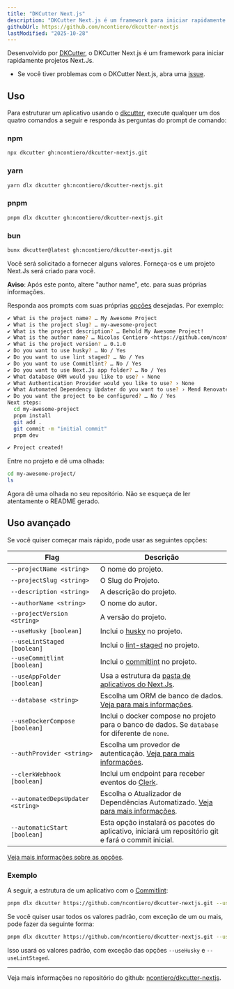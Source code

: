 ```yaml
---
title: "DKCutter Next.js"
description: "DKCutter Next.js é um framework para iniciar rapidamente projetos Next.js."
githubUrl: https://github.com/ncontiero/dkcutter-nextjs
lastModified: "2025-10-28"
---
```


Desenvolvido por [DKCutter](https://dkcutter.ncontiero.com/), o DKCutter Next.js é um framework para iniciar rapidamente projetos Next.Js.

- Se você tiver problemas com o DKCutter Next.js, abra uma [issue](https://github.com/ncontiero/dkcutter-nextjs/issues/new).

## Uso

Para estruturar um aplicativo usando o [dkcutter](https://dkcutter.ncontiero.com/), execute qualquer um dos quatro comandos a seguir e responda às perguntas do prompt de comando:

### npm

```bash title="terminal"
npx dkcutter gh:ncontiero/dkcutter-nextjs.git
```

### yarn

```bash title="terminal"
yarn dlx dkcutter gh:ncontiero/dkcutter-nextjs.git
```

### pnpm

```bash title="terminal"
pnpm dlx dkcutter gh:ncontiero/dkcutter-nextjs.git
```

### bun

```bash title="terminal"
bunx dkcutter@latest gh:ncontiero/dkcutter-nextjs.git
```

Você será solicitado a fornecer alguns valores. Forneça-os e um projeto Next.Js será criado para você.

**Aviso**: Após este ponto, altere "author name", etc. para suas próprias informações.

Responda aos prompts com suas próprias [opções][options-url] desejadas. Por exemplo:

```bash title="terminal"
✔ What is the project name? … My Awesome Project
✔ What is the project slug? … my-awesome-project
✔ What is the project description? … Behold My Awesome Project!
✔ What is the author name? … Nicolas Contiero <https://github.com/ncontiero>
✔ What is the project version? … 0.1.0
✔ Do you want to use husky? … No / Yes
✔ Do you want to use lint staged? … No / Yes
✔ Do you want to use Commitlint? … No / Yes
✔ Do you want to use Next.Js app folder? … No / Yes
✔ What database ORM would you like to use? › None
✔ What Authentication Provider would you like to use? › None
✔ What Automated Dependency Updater do you want to use? › Mend Renovate
✔ Do you want the project to be configured? … No / Yes
Next steps:
  cd my-awesome-project
  pnpm install
  git add .
  git commit -m "initial commit"
  pnpm dev

✔ Project created!
```

Entre no projeto e dê uma olhada:

```bash title="terminal"
cd my-awesome-project/
ls
```

Agora dê uma olhada no seu repositório. Não se esqueça de ler atentamente o README gerado.

## Uso avançado

Se você quiser começar mais rápido, pode usar as seguintes opções:

| Flag | Descrição |
| --- | --- |
| `--projectName <string>` | O nome do projeto. |
| `--projectSlug <string>` | O Slug do Projeto. |
| `--description <string>` | A descrição do projeto. |
| `--authorName <string>` | O nome do autor. |
| `--projectVersion <string>` | A versão do projeto. |
| `--useHusky [boolean]` | Inclui o [husky](https://github.com/typicode/husky) no projeto. |
| `--useLintStaged [boolean]` | Inclui o [lint-staged](https://github.com/lint-staged/lint-staged) no projeto. |
| `--useCommitlint [boolean]` | Inclui o [commitlint](https://commitlint.js.org/#/) no projeto. |
| `--useAppFolder [boolean]` | Usa a estrutura da [pasta de aplicativos do Next.Js](https://nextjs.org/docs/app). |
| `--database <string>` | Escolha um ORM de banco de dados. [Veja para mais informações][options-url]. |
| `--useDockerCompose [boolean]` | Inclui o docker compose no projeto para o banco de dados. Se `database` for diferente de `none`. |
| `--authProvider <string>` | Escolha um provedor de autenticação. [Veja para mais informações][options-url]. |
| `--clerkWebhook [boolean]` | Inclui um endpoint para receber eventos do [Clerk](https://clerk.com/). |
| `--automatedDepsUpdater <string>` | Escolha o Atualizador de Dependências Automatizado. [Veja para mais informações][options-url]. |
| `--automaticStart [boolean]` | Esta opção instalará os pacotes do aplicativo, iniciará um repositório git e fará o commit inicial. |

[Veja mais informações sobre as opções][options-url].

### Exemplo

A seguir, a estrutura de um aplicativo com o [Commitlint](https://commitlint.js.org/):

```bash title="terminal"
pnpm dlx dkcutter https://github.com/ncontiero/dkcutter-nextjs.git --useCommitlint
```

Se você quiser usar todos os valores padrão, com exceção de um ou mais, pode fazer da seguinte forma:

```bash title="terminal"
pnpm dlx dkcutter https://github.com/ncontiero/dkcutter-nextjs.git --useHusky --useLintStaged -y
```

Isso usará os valores padrão, com exceção das opções `--useHusky` e `--useLintStaged`.

---

Veja mais informações no repositório do github: [ncontiero/dkcutter-nextjs](https://github.com/ncontiero/dkcutter-nextjs).

[options-url]: https://github.com/ncontiero/dkcutter-nextjs/blob/main/docs/project-generation-options.md
